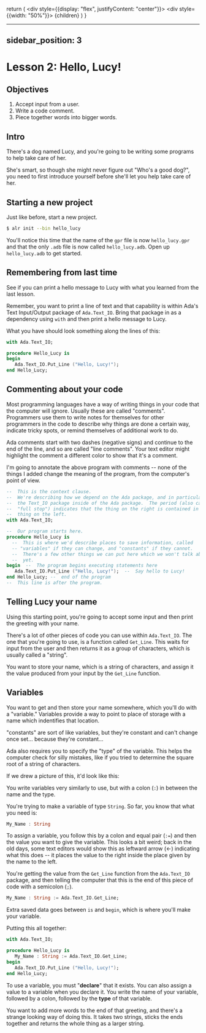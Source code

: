   return (
    <div style={{display: "flex", justifyContent: "center"}}>
      <div style={{width: "50%"}}>
      {children}
      </div>
    </div>
  )
}


---
sidebar_position: 3
---


# Lesson 2: Hello, Lucy!

## Objectives

1. Accept input from a user.
2. Write a code comment.
3. Piece together words into bigger words.

## Intro

There's a dog named Lucy, and you're going to be writing some programs to help
take care of her.

She's smart, so though she might never figure out "Who's a good dog?", you need
to first introduce yourself before she'll let you help take care of her.

## Starting a new project

Just like before, start a new project.

```bash
$ alr init --bin hello_lucy
```

You'll notice this time that the name of the `gpr` file is now `hello_lucy.gpr`
and that the only `.adb` file is now called `hello_lucy.adb`.  Open up `hello_lucy.adb`
to get started.

## Remembering from last time

See if you can print a hello message to Lucy with what you learned from the last
lesson.

Remember, you want to print a line of text and that capability is within Ada's
Text Input/Output package of `Ada.Text_IO`.  Bring that package in as a
dependency using `with` and then print a hello message to Lucy.

What you have should look something along the lines of this:

```ada
with Ada.Text_IO;

procedure Hello_Lucy is
begin
   Ada.Text_IO.Put_Line ("Hello, Lucy!");
end Hello_Lucy;
```

## Commenting about your code

Most programming languages have a way of writing things in your code that the
computer will ignore.  Usually these are called "comments".  Programmers use
them to write notes for themselves for other programmers in the code to describe
why things are done a certain way, indicate tricky spots, or remind themselves of
additional work to do.

Ada comments start with two dashes (negative signs) and continue to the end of
the line, and so are called "line comments".  Your text editor might highlight
the comment a different color to show that it's a comment.

I'm going to annotate the above program with comments -- none of the
things I added change the meaning of the program, from the computer's point of
view.

```ada
--  This is the context clause.
--  We're describing how we depend on the Ada package, and in particular,
--  the Text_IO package inside of the Ada package.  The period (also called a
--  "full stop") indicates that the thing on the right is contained in the
--  thing on the left.
with Ada.Text_IO;

--  Our program starts here.
procedure Hello_Lucy is
  --  This is where we'd describe places to save information, called
  -- "variables" if they can change, and "constants" if they cannot.
  --  There's a few other things we can put here which we won't talk about
  --  yet.
begin  --  The program begins executing statements here
   Ada.Text_IO.Put_Line ("Hello, Lucy!");  --  Say hello to Lucy!
end Hello_Lucy; --  end of the program
--  This line is after the program.
```

## Telling Lucy your name

Using this starting point, you're going to accept some input and then print the
greeting with your name.

There's a lot of other pieces of code you can use within `Ada.Text_IO`.  The
one that you're going to use, is a function called `Get_Line`.  This waits for
input from the user and then returns it as a group of characters, which is
usually called a "string".

You want to store your name, which is a string of characters, and assign it the
value produced from your input by the `Get_Line` function.

## Variables

You want to get and then store your name somewhere, which you'll do
with a "variable."  Variables provide a way to point to place of
storage with a name which indentifies that location.

"constants" are sort of like variables, but they're constant and can't change
once set... because they're constant...

Ada also requires you to specify the "type" of the variable.  This helps the
computer check for silly mistakes, like if you tried to determine the square
root of a string of characters.

If we drew a picture of this, it'd look like this:

<Center>
  <VariableSvg />
</Center>

You write variables very similarly to use, but with a colon (`:`) in between
the name and the type.

<Center>
  <VariableNotationSvg />
</Center>

You're trying to make a variable of type `String`.  So far, you know that what
you need is:

```ada
My_Name : String
```

To assign a variable, you follow this by a colon and equal pair (`:=`) and then
the value you want to give the variable.  This looks a bit weird; back in the
old days, some text editors would show this as leftward arrow (←) indicating
what this does -- it places the value to the right inside the place given by
the name to the left.

You're getting the value from the `Get_Line` function from the `Ada.Text_IO`
package, and then telling the computer that this is the end of this piece of
code with a semicolon (`;`).

```ada
My_Name : String := Ada.Text_IO.Get_Line;
```

Extra saved data goes between `is` and `begin`, which is where you'll make
your variable.

Putting this all together:

```ada
with Ada.Text_IO;

procedure Hello_Lucy is
   My_Name : String := Ada.Text_IO.Get_Line;
begin
   Ada.Text_IO.Put_Line ("Hello, Lucy!");
end Hello_Lucy;
```

To use a variable, you must "**declare**" that it exists.  You can also assign
a value to a variable when you declare it.  You write the name of your variable,
followed by a colon, followed by the **type** of that variable.



You want to add more words to the end of that greeting, and there's a strange
looking way of doing this.  It takes two strings, sticks the ends together and
returns the whole thing as a larger string.

